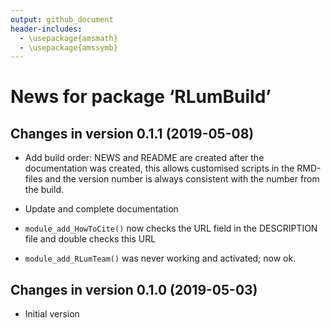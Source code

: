 ```yaml
---
output: github_document
header-includes:
  - \usepackage{amsmath}
  - \usepackage{amssymb}
---
```

  <!-- NEWS.md was auto-generated by NEWS.Rmd. Please DO NOT edit by hand!-->

# News for package 'RLumBuild'

## Changes in version 0.1.1 (2019-05-08)

* Add build order: NEWS and README are created after the documentation was 
created, this allows customised scripts in the RMD-files and the version number
is always consistent with the number from the build.

* Update and complete documentation

* `module_add_HowToCite()` now checks the URL field in the DESCRIPTION file and double
checks this URL

* `module_add_RLumTeam()` was never working and activated; now ok.


## Changes in version 0.1.0 (2019-05-03)

* Initial version

